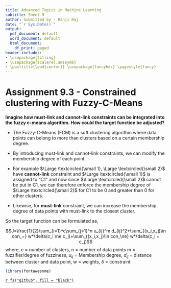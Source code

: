 ```yaml
---
title: Advanced Topics in Machine Learning
subtitle: Sheet 9
author: Submitted by - Ranji Raj
date: "`r Sys.Date()`"
output:
  pdf_document: default
  word_document: default
  html_document:
    df_print: paged
header-includes:
- \usepackage{titling}
- \usepackage{scalerel,amssymb}
- \posttitle{\end{center}} \usepackage{fancyhdr} \pagestyle{fancy} 
---
```


# **Assignment 9.3 - Constrained clustering with Fuzzy-C-Means**

__Imagine how must-link and cannot-link constraints can be integrated into the fuzzy c-means algorithm. How could the target function be adjusted?__

- The Fuzzy-C-Means (FCM) is a soft clustering algorithm where data points can belong to more than clusters based on a certain membership degree.

- By introducing must-link and cannot-link constraints, we can modify the membership degree of each point.

- For example $\Large \textcircled{\small 1}, \Large \textcircled{\small 2}$ have __cannot-link__ constraint and $\Large \textcircled{\small 1}$ is assigned to "C1" and now since $\Large \textcircled{\small 2}$ cannot be put in C1, we can therefore enforce the membership degree of $\Large \textcircled{\small 2}$ for C1 to be 0 and greater than 0 for other clusters.

- Likewise, for __must-link__ constraint, we can increase the membership degree of data points with must-link to the closest cluster.

So the target function can be formulated as,

$$J=\frac{1}{2}\sum_{i=1}^c\sum_{j=1}^n u_{ij}^m d_{ij}^2+\sum_{(x_i,x_j)\in   con_=} w*\delta(c_i \ne c_j)+\sum_{(x_i,x_j)\in   con_\ne} w*\delta(c_i = c_j)$$
where, c = number of clusters, \newline n = number of data points \newline m = fuzzifier/degree of fuzziness, \newline $u_{ij}$ = Membership degree, \newline $d_{ij}$ = distance between cluster and data point, \newline w = weights, \newline $\delta$ = constraint


```r
library(fontawesome)
```

\centering

[`r fa("github", fill = "black")`](https://github.com/ranjiGT/ATiML-amendments)